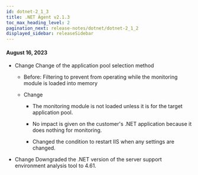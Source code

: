 ```yaml
---
id: dotnet-2_1_3
title: .NET Agent v2.1.3
toc_max_heading_level: 2
pagination_next: release-notes/dotnet/dotnet-2_1_2
displayed_sidebar: releaseSidebar
---
```


#### August 16, 2023

- <Status>Change</Status> Change of the application pool selection method

  - Before: Filtering to prevent from operating while the monitoring module is loaded into memory

  - Change

    - The monitoring module is not loaded unless it is for the target application pool.

    - No impact is given on the customer's .NET application because it does nothing for monitoring.

    - Changed the condition to restart IIS when any settings are changed.

- <Status>Change</Status> Downgraded the .NET version of the server support environment analysis tool to 4.61.
